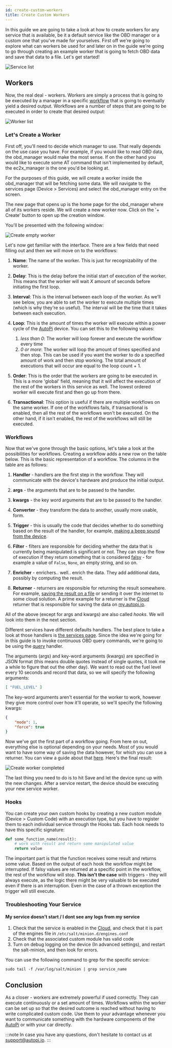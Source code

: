 ```yaml
---
id: create-custom-workers
title: Create Custom Workers
---
```


In this guide we are going to take a look at how to create workers for any service that is
available, be it a default service like the OBD manager or a custom one that you've made for
yourselves. First off we're going to explore what can workers be used for and later on in the guide
we're going to go through creating an example worker that is going to fetch OBD data and save that
data to a file. Let's get started!

![Service list](/img/cloud/device_management/services/create_custom_workers/service_list.png) 

## Workers
Now, the real deal - workers. Workers are simply a process that is going to be executed by a
manager in a specific [workflow](/core/services/index.md) that is going to eventually yield a
desired output. Workflows are a number of steps that are going to be executed in order to create
that desired output:

![Worker list](/img/cloud/device_management/services/create_custom_workers/worker_list.png) 

### Let's Create a Worker
First off, you'll need to decide which manager to use. That really depends on the use case you
have. For example, if you would like to read OBD data, the obd_manager would make the most sense.
If on the other hand you would like to execute some AT command that isn't implemented by default,
the ec2x_manager is the one you'd be looking at.

For the purposes of this guide, we will create a worker inside the obd_manager that will be
fetching some data. We will navigate to the services page (Device > Services) and select the
obd_manager entry on the screen.

The new page that opens up is the home page for the obd_manager where all of its workers reside.
We will create a new worker now. Click on the '+ Create' button to open up the creation window.

You'll be presented with the following window:

![Create empty worker](/img/cloud/device_management/services/create_custom_workers/create_worker_empty.png) 

Let's now get familiar with the interface. There are a few fields that need filling out and then
we will move on to the workflows:

1. **Name**: The name of the worker. This is just for recognizability of the worker.

2. **Delay**: This is the delay before the initial start of execution of the worker. This means
  that the worker will wait *X* amount of seconds before initiating the first loop.

3. **Interval**: This is the interval between each loop of the worker. As we'll see below, you are
  able to set the worker to execute multiple times (which is why they're so useful). The interval
  will be the time that it takes between each execution.

4. **Loop**: This is the amount of times the worker will execute within a power cycle of the [AutoPi](https://www.autopi.io)
  device. You can set this to the following values:

    1. *less than 0*: The worker will loop forever and execute the workflow every time
    2. *0 or more*: The worker will loop the amount of times specified and then stop. This can be
      used if you want the worker to do a specified amount of work and then stop working. The total
      amount of executions that will occur are equal to the loop count + 1.

5. **Order**: This is the order that the workers are going to be executed in. This is a more
  'global' field, meaning that it will affect the execution of the rest of the workers in this
  service as well. The lowest ordered worker will execute first and then go up from there.

6. **Transactional**: This option is useful if there are multiple workflows on the same worker. If
  one of the workflows fails, if transactional is enabled, then all the rest of the workflows won't
  be executed. On the other hand, if it isn't enabled, the rest of the workflows will still be
  executed.

### Workflows
Now that we've gone through the basic options, let's take a look at the possibilities for
workflows. Creating a workflow adds a new row on the table below. This is the basic representation
of a workflow. The columns in the table are as follows:

1. **Handler** - handlers are the first step in the workflow. They will communicate with the
  device's hardware and produce the initial output.

2. **args** - the arguments that are to be passed to the handler.

3. **kwargs** - the key word arguments that are to be passed to the handler.

4. **Converter** - they transform the data to another, usually more usable, form.

5. **Trigger** - this is usually the code that decides whether to do something based on the result
  of the handler, for example, [making a beep sound from the device](/cloud/device_management/triggers/a-guide-to-triggers/).

6. **Filter** - filters are responsible for deciding whether the data that is currently being
  manipulated is significant or not. They can stop the flow of execution if they return something
  that is considered [falsy](https://stackoverflow.com/questions/39983695/what-is-truthy-and-falsy-how-is-it-different-from-true-and-false) -
  for example a value of `False`, `None`, an empty string, and so on. 

7. **Enricher** - enrichers.. well.. enrich the data. They add additional data, possibly by
  computing the result.

8. **Returner** - returners are responsible for returning the result somewhere. For example,
  [saving the result on a file](/cloud/device_management/services/create-custom-returners/)
  or sending it over the internet to some cloud solution. A prime example for a returner is the
  [Cloud](https://www.autopi.io/software-platform/cloud-management) returner that is responsible for saving the data on [my.autopi.io](https://my.autopi.io/).

All of the above (except for args and kwargs) are also called *hooks*. We will look into them in
the next section.

Different services have different defaults handlers. The best place to take a look at those
handlers is [the services page](/core/services/index.md). Since the idea we're going for in this
guide is to invoke continuous OBD query commands, we're going to be using the
[query](/core/services/obd_manager.md/#query) handler.

The arguments (args) and key-word arguments (kwargs) are specified in JSON format (this means
double quotes instead of single quotes, it took me a while to figure that out the other day). We
want to read out the fuel level every 10 seconds and record that data, so we will specify the
following arguments:

```json
[ "FUEL_LEVEL" ]
```

The key-word arguments aren't essential for the worker to work, however they give more control over
how it'll operate, so we'll specify the following kwargs:

```json
{
    "mode": 1,
    "force": true
}
```

Now we've got the first part of a workflow going. From here on out, everything else is optional
depending on your needs. Most of you would want to have some way of saving the data however, for
which you can use a returner. You can view a guide about that [here](/cloud/device_management/services/create-custom-returners/).
Here's the final result:

![Create worker completed](/img/cloud/device_management/services/create_custom_workers/create_worker_completed.png)

The last thing you need to do is to hit Save and let the device sync up with the new changes. After
a service restart, the device should be executing your new service worker.

### Hooks
You can create your own custom hooks by creating a new custom module (Device > Custom Code) with
an execution type, but you have to register them to each individual service through the Hooks tab.
Each hook needs to have this specific signature:

```python
def some_function_name(result):
    # work with result and return some manipulated value
    return value
```

The important part is that the function receives some result and returns some value. Based on the
output of each hook the workflow might be interrupted. If falsy values are returned at a specific
point in the workflow, the rest of the workflow will stop. **This isn't the case** with triggers -
they will always execute, as the logic there might be very valuable to be executed even if there is
an interruption. Even in the case of a thrown exception the trigger will still execute.

### Troubleshooting Your Service

#### My service doesn't start / I dont see any logs from my service
1. Check that the service is enabled in the [Cloud](https://www.autopi.io/software-platform/cloud-management), and check that it is part of the engines file in
  `/etc/salt/minion.d/engines.conf`
2. Check that the associated custom module has valid code
3. Turn on debug logging on the device (In advanced settings), and restart the salt-minion, and
  then look for errors.

You can use the following command to grep for the specific service:

```
sudo tail -f /var/log/salt/minion | grep service_name
```

## Conclusion
As a closer - workers are extremely powerful if used correctly. They can execute continuously or a
set amount of times. Workflows within the worker can be set up so that the desired outcome is
reached without having to write complicated custom code. Use them to your advantage whenever you
want to communicate something with the hardware components of the [AutoPi](https://www.autopi.io) or with your car directly.

:::note
In case you have any questions, don't hesitate to contact us at [support@autopi.io](mailto:support@autopi.io).
:::
